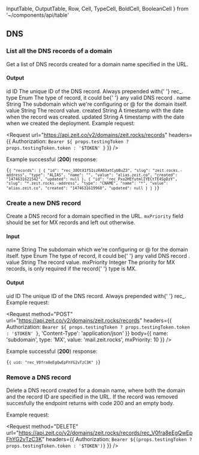   InputTable,
  OutputTable,
  Row,
  Cell,
  TypeCell,
  BoldCell,
  BooleanCell
} from '~/components/api/table'

## DNS

### List all the DNS records of a domain

<Endpoint method="GET" url="/v2/domains/:domain/records" />

Get a list of DNS records created for a domain name specified in the URL.

#### Output

<OutputTable>
  <Row>
    <BoldCell>id</BoldCell>
    <TypeCell>ID</TypeCell>
    <Cell>
      The unique ID of the DNS record. Always prepended with{' '}
      <InlineCode>rec_</InlineCode>.
    </Cell>
  </Row>
  <Row>
    <BoldCell>type</BoldCell>
    <TypeCell>Enum</TypeCell>
    <Cell>
      The type of record, it could be{' '}
      <GenericLink href="https://en.wikipedia.org/wiki/List_of_DNS_record_types">
        any valid DNS record
      </GenericLink>
      .
    </Cell>
  </Row>
  <Row>
    <BoldCell>name</BoldCell>
    <TypeCell>String</TypeCell>
    <Cell>
      The subdomain which we're configuring or <InlineCode>@</InlineCode> for
      the domain itself.
    </Cell>
  </Row>
  <Row>
    <BoldCell>value</BoldCell>
    <TypeCell>String</TypeCell>
    <Cell>The record value.</Cell>
  </Row>
  <Row>
    <BoldCell>created</BoldCell>
    <TypeCell>String</TypeCell>
    <Cell>A timestamp with the date when the record was created.</Cell>
  </Row>
  <Row>
    <BoldCell>updated</BoldCell>
    <TypeCell>String</TypeCell>
    <Cell>A timestamp with the date when we created the deployment.</Cell>
  </Row>
</OutputTable>

<Example>
  Example request:

<Request
  url="https://api.zeit.co/v2/domains/zeit.rocks/records"
  headers={{
    Authorization: `Bearer ${
      props.testingToken ? props.testingToken.token : '$TOKEN'
    }`
  }}
/>

Example successful (**200**) response:

  <Code lang="json">{`{
    "records": [
      {
        "id": "rec_38OtX1f51szRA03atCybBuZ3",
        "slug": "zeit.rocks.-address",
        "type": "ALIAS",
        "name": "",
        "value": "alias.zeit.co",
        "created": "1474631621542",
        "updated": null
      },
      {
        "id": "rec_Pxo2HEfutmlIYECtTE4SpDzY",
        "slug": "*.zeit.rocks.-address",
        "type": "CNAME",
        "name": "*",
        "value": "alias.zeit.co",
        "created": "1474631619960",
        "updated": null
      }
    ]
  }`}</Code>
</Example>

### Create a new DNS record

<Endpoint method="POST" url="/v2/domains/:domain/records" />

Create a DNS record for a domain specified in the URL. `mxPriority`
field should be set for MX records and left out otherwise.

#### Input

<InputTable>
  <Row>
    <BoldCell>name</BoldCell>
    <TypeCell>String</TypeCell>
    <BooleanCell status={true} />
    <Cell>
      The subdomain which we're configuring or <InlineCode>@</InlineCode> for
      the domain itself.
    </Cell>
  </Row>
  <Row>
    <BoldCell>type</BoldCell>
    <TypeCell>Enum</TypeCell>
    <BooleanCell status={true} />
    <Cell>
      The type of record, it could be{' '}
      <GenericLink href="https://en.wikipedia.org/wiki/List_of_DNS_record_types">
        any valid DNS record
      </GenericLink>
      .
    </Cell>
  </Row>
  <Row>
    <BoldCell>value</BoldCell>
    <TypeCell>String</TypeCell>
    <BooleanCell status={true} />
    <Cell>The record value.</Cell>
  </Row>
  <Row>
    <BoldCell>mxPriority</BoldCell>
    <TypeCell>Integer</TypeCell>
    <BooleanCell status={false} />
    <Cell>
      The priority for MX records, is only required if the record{' '}
      <InlineCode>type</InlineCode> is <InlineCode>MX</InlineCode>.
    </Cell>
  </Row>
</InputTable>

#### Output

<OutputTable>
  <Row>
    <BoldCell>uid</BoldCell>
    <TypeCell>ID</TypeCell>
    <Cell>
      The unique ID of the DNS record. Always prepended with{' '}
      <InlineCode>rec_</InlineCode>.
    </Cell>
  </Row>
</OutputTable>

<Example>
  Example request:

<Request
  method="POST"
  url="https://api.zeit.co/v2/domains/zeit.rocks/records"
  headers={{
    Authorization: `Bearer ${
      props.testingToken ? props.testingToken.token : '$TOKEN'
    }`,
    'Content-Type': 'application/json'
  }}
  body={{
    name: 'subdomain',
    type: 'MX',
    value: 'mail.zeit.rocks',
    mxPriority: 10
  }}
/>

Example successful (**200**) response:

  <Code lang="json">{`{
    uid: "rec_V0fra8eEgQwEpFhYG2vTzC3K"
  }`}</Code>
</Example>

### Remove a DNS record

<Endpoint method="DELETE" url="/v2/domains/:domain/records/:recId" />

Delete a DNS record created for a domain name, where both the domain
and the record ID are specified in the URL. If the record was removed
succesfully the endpoint returns with code 200 and an empty body.

<Example>
  Example request:

  <Request
    method="DELETE"
    url="https://api.zeit.co/v2/domains/zeit.rocks/records/rec_V0fra8eEgQwEpFhYG2vTzC3K"
    headers={{
      Authorization: `Bearer ${(props.testingToken ? props.testingToken.token : '$TOKEN')}`
    }}
  />
</Example>
